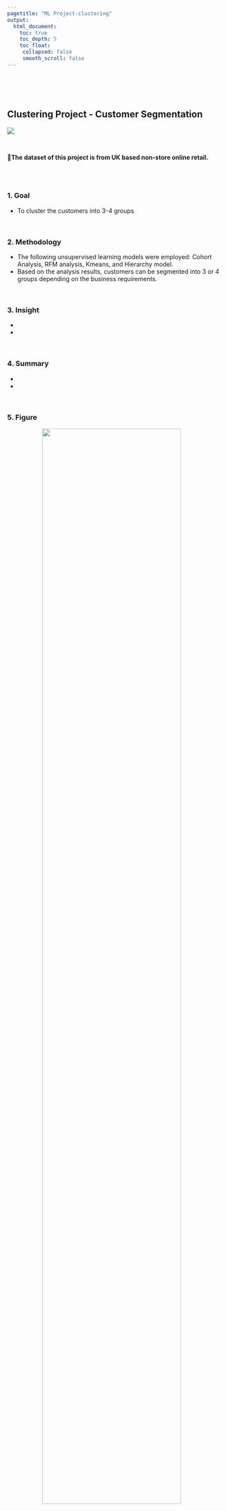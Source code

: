 ```yaml
---
pagetitle: "ML Project-clustering"
output:
  html_document:
    toc: true
    toc_depth: 5
    toc_float:
     collapsed: false
     smooth_scroll: false
---
```


<link rel="stylesheet" href="styles.css" type="text/css">
<link rel="stylesheet" href="site_libs/academicons-1.9.1/css/academicons.min.css"/>

<br><br><br>

## **Clustering Project - Customer Segmentation**

![](https://img.shields.io/badge/Using-Python-blue)


<br>

🚨**The dataset of this project is from UK based non-store online retail.**
<br>

<br><br>

### 1. Goal
 + To cluster the customers into 3-4 groups 

<br>

### 2. Methodology

 + The following unsupervised learning models were employed: Cohort Analysis, RFM analysis, Kmeans, and Hierarchy model.
 + Based on the analysis results, customers can be segmented into 3 or 4 groups depending on the business requirements.
 
<br>

### 3. Insight

 + 
 + 

<br>

### 4. Summary

 + 
 + 

<br>

### 5. Figure

<p align="center">
<img src="images/Clustering.png" style="width:80%; border:0px solid; margin-right: 20px" align="center">
</p>
<p align="center">
[Fig. Clustering features]
</p>
<p align="center">
<img src="images/clustering2.png" style="width:80%; border:0px solid; margin-right: 20px" align="center">
</p>
<p align="center">
[Fig. Hierarchical Clustering ]
</p>
<br>

### 6. Code

Please click [HERE](https://colab.research.google.com/drive/1oXGLWlos00W9cysmIfVfhFO72cbf7YsA?usp=sharing) for the analysis report and code.

